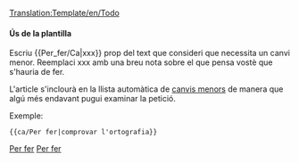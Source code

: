 <noinclude>[[Translation:Template/en/Todo]]</noinclude><noinclude></noinclude>{{ca/Metacaixa d'avís| tipus  = informació
| imatge = en/Klipper.png
| text   = <strong>Per fer...</strong><br />{{{1|Qui va afegir aquesta plantilla no ha indicat el que havia de fer-se, per la qual cosa han de ser esborrada o actualitzada amb l'acció corresponent.}}}
}}<includeonly>{{{2|[[Category:ca/Per fer]]}}}</includeonly><noinclude>

====Ús de la plantilla====
Escriu <nowiki>{{</nowiki>Per_fer/Ca<nowiki>|xxx}}</nowiki> prop del text que consideri que necessita un canvi menor. Reemplaci xxx amb una breu nota sobre el que pensa vostè que s'hauria de fer.

L'article s'inclourà en la llista automàtica de [[:Category:ca/Per fer|canvis menors]] de manera que algú més endavant pugui examinar la petició.

Exemple:
<pre>{{ca/Per fer|comprovar l'ortografia}}</pre>

[[Category:ca/Plantilles|Per fer]][[Category:ca/Caixes de missatges|Per fer]]</noinclude>